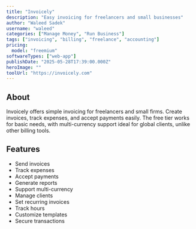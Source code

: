 ```yaml
---
title: "Invoicely"
description: "Easy invoicing for freelancers and small businesses"
author: "Waleed Sadek"
username: "waleed"
categories: ["Manage Money", "Run Business"]
tags: ["invoicing", "billing", "freelance", "accounting"]
pricing:
  model: "freemium"
softwareTypes: ["web-app"]
publishDate: "2025-05-28T17:39:00.000Z"
heroImage: ""
toolUrl: "https://invoicely.com"
---
```

## About
Invoicely offers simple invoicing for freelancers and small firms. Create invoices, track expenses, and accept payments easily. The free tier works for basic needs, with multi-currency support ideal for global clients, unlike other billing tools.

## Features
- Send invoices
- Track expenses
- Accept payments
- Generate reports
- Support multi-currency
- Manage clients
- Set recurring invoices
- Track hours
- Customize templates
- Secure transactions
